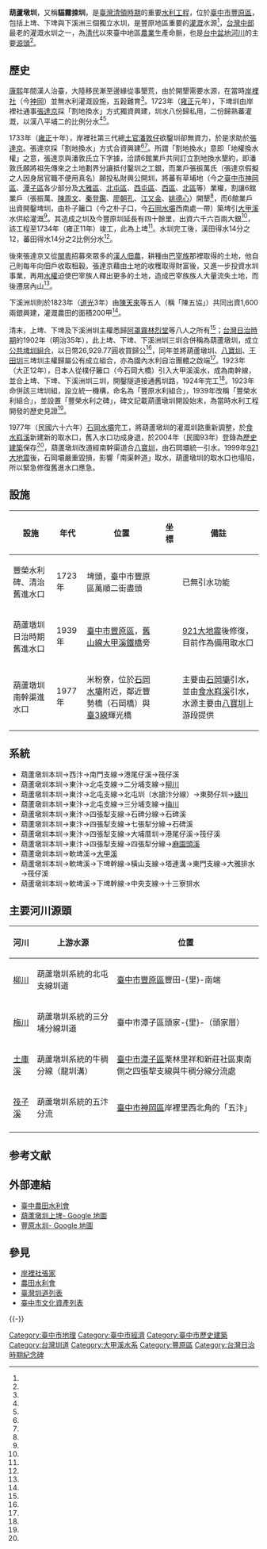 {{coord|24|16|38|N|120|45|57|E|type:landmark|display=title}}
{{Infobox 台灣圳道
|name      = 葫蘆墩圳
|image     = 原葫蘆墩圳入水口.jpg
|imagename = [[臺中市|臺中市]][[豐原區|豐原區]]原葫蘆墩圳入水口，[[集集大地震|集集大地震]]受損後無法進入。是漢人與原住民共同擁有的。
|othername = 
|formalname = 
|belong    = 臺中農田水利會
|founder   = [[張達京|張達京]]
|area      = {{ROC}}[[臺中市|臺中市]][[豐原區|豐原區]]
|begin     = 1733年（[[雍正|雍正]]十年）
|complete  = 1734年（雍正十一年）
|origin    = [[大甲溪|大甲溪]]
|length    = 40餘公里
|measure   = 13,299[[公頃|公頃]]
|location  = 
|altitude  = 214公尺
|specialty =
|cost      = 九千三百兩
|website   = [http://www.tcia.gov.tw/ 臺中農田水利會]
}}
{{tw monument
|name       = 原葫蘆墩圳入水口
|formername = 猫霧捒圳
|image      = 
|imagename  = 
|othername  = 葫蘆墩圳
|formalname = 原葫蘆墩圳入水口
|level      = [[臺中市文化資產#民生設施|歷史建築]]
|class      = 民生設施
|time       = {{QIN}}雍正元年（1723年）<br />{{JPN}}昭和14年（1939年）重建
|material   = 
|location   = {{TWN}}[[臺中市|臺中市]][[豐原區|豐原區]]萬順二街盡頭
|open       = 未開放
|cost       = 
|website    =
|reg_url    = https://nchdb.boch.gov.tw/assets/overview/historicalBuilding/20040206000003
}}
{{tw monument
|name       = 豐榮水利之碑
|formername = 
|image      = Fongrong Irrigation Memorial Stele.JPG
|imagename  = 1939年（昭和14年）落成的「豐榮水利之碑」，位於臺中市豐原區萬順二街盡頭。
|othername  = 
|formalname = 
|level      = [[臺中市文化資產#文化教育|歷史建築]]
|class      = 碑碣
|time       = {{flagicon|Empire of Japan}}日本昭和14年（1939年）
|material   = 
|location   = {{TWN}}[[臺中市|臺中市]][[豐原區|豐原區]]萬順二街盡頭
|open       = 全日開放
|cost       = 免費
|website    =
|reg_url    = https://nchdb.boch.gov.tw/assets/overview/historicalBuilding/20040206000004
}}

'''葫蘆墩圳'''，又稱'''貓霧捒圳'''，是[[臺灣清領時期|臺灣清領時期]]的重要[[水利工程|水利工程]]，位於[[臺中市|臺中市]][[豐原區|豐原區]]，包括上埤、下埤與下溪洲三個獨立水圳，是豐原地區重要的[[灌溉|灌溉]]水源<ref name="台灣的古圳道" />，[[台灣中部|台灣中部]]最老的灌溉水圳之一，為[[清代|清代]]以來臺中地區[[農業|農業]]生產命脈，也是[[台中盆地|台中盆地]][[河川|河川]]的主要[[源頭|源頭]]<ref name="(原)葫蘆墩圳入水口" />。

== 歷史 ==
[[康熙|康熙]]年間漢人治臺，大陸移民漸至邊緣從事墾荒，由於開墾需要水源，在當時[[岸裡社|岸裡社]]（今[[神岡區|神岡]]）並無水利灌溉設施，五穀難育<ref name="臺中農田水利會" />。1723年（[[雍正|雍正]]元年），下埤圳由岸裡社通事[[張達京|張達京]]採「割地換水」方式獨資興建，圳水八份歸私用，二份歸熟蕃灌溉，以漢八平埔二的比例分水<ref name="割地換水"/><ref name="台灣的古圳道"/>。

1733年（[[雍正|雍正]]十年），岸裡社第三代總[[土官_(台灣)|土官]][[潘敦仔|潘敦仔]]欲鑿圳卻無資力，於是求助於[[張達京|張達京]]。張達京採「割地換水」方式合資興建<ref name="台灣的古圳道" /><ref name="臺中農田水利會" />。所謂「割地換水」意即「地權換水權」之意，張達京與潘敦氏立下字據，洽請6館業戶共同訂立割地換水墾約，即潘敦氏願將祖先傳來之土地劃界分讓抵付鑿圳之工銀，而業戶張振萬氏（張達京假擬之人因身居官職不便用真名）願投私財興公開圳，將蕃有草埔地（今之[[臺中市|臺中市]][[神岡區|神岡區]]、[[潭子區|潭子區]]各少部分及[[大雅區|大雅區]]、[[北屯區|北屯區]]、[[西屯區|西屯區]]、[[西區_(台中市)|西區]]、[[北區_(台中市)|北區]]等）業權，割讓6館業戶（張振萬、[[陳周文|陳周文]]、[[秦登鑑|秦登鑑]]、[[廖朝孔|廖朝孔]]、[[江又金|江又金]]、[[姚德心|姚德心]]）開墾<ref name="臺中農田水利會" />，而6館業戶出資開鑿埤圳，由朴子籬口（今之朴子口，今[[石岡水壩|石岡水壩]]西南處一帶）築埤引[[大甲溪|大甲溪]]水供給灌溉<ref name="臺中農田水利會"/>。其造成之圳及今豐原圳延長有四十餘里，出資六千六百兩大銀<ref name="割地換水"/>，該工程至1734年（雍正11年）竣工，此為上埤<ref name="臺中農田水利會" />。水圳完工後，漢田得水14分之12，蕃田得水14分之2比例分水<ref name="台灣的古圳道" />。

後來張達京又從[[閩|閩]][[粵|粵]]招募來眾多的[[漢人|漢人]][[佃農|佃農]]，耕種由[[巴宰族|巴宰族]]那裡取得的土地，他自己則每年向佃戶收取租穀。張達京藉由土地的收穫取得財富後，又進一步投資水圳事業，再用[[水權|水權]]迫使巴宰族人釋出更多的土地，造成巴宰族族人大量流失土地，而後遷居內山<ref name="割地換水" />。

下溪洲圳則於1823年（[[道光|道光]]3年）由[[陳天來|陳天來]]等五人（稱「陳五協」）共同出資1,600兩銀興建，灌溉農田的面積200甲<ref name="台灣的古圳道" />。

清末，上埤、下埤及下溪洲圳主權悉歸[[阿罩霧|阿罩霧]][[林烈堂|林烈堂]]等八人之所有<ref name="臺中農田水利會" />；[[台灣日治時期|台灣日治時期]]的1902年（明治35年），此上埤、下埤、下溪洲圳三圳合併稱為葫蘆墩圳，成立[[公共埤圳組合|公共埤圳組合]]，以日幣26,929.77圓收買歸公<ref name="臺中農田水利會" />，同年並將葫蘆墩圳、[[八寶圳|八寶圳]]、[[王田圳|王田圳]]三埤圳主權歸屬公有成立組合，亦為國內水利自治團體之啟端<ref name="豐榮水利之碑" />。1923年（大正12年），日本人從樸仔籬口（今石岡大橋）引入大甲溪溪水，成為南幹線，並合上埤、下埤、下溪洲圳三圳，開鑿隧道接通舊圳路，1924年完工<ref name="台灣的古圳道" />。1923年命併該三埤圳組，設立統一機構，命名為「豐原水利組合」，1939年改稱「豐榮水利組合」，並設置「豐榮水利之碑」，碑文記載葫蘆墩圳開設始末，為當時水利工程開發的歷史見證<ref name="豐榮水利之碑" />。

1977年（民國六十六年）[[石岡水壩|石岡水壩]]完工，將葫蘆墩圳的灌溉圳路重新調整，於[[食水嵙溪|食水嵙溪]]新建新的取水口，舊入水口功成身退，於2004年（民國93年）登錄為[[臺中市歷史建築|歷史建築]]保存<ref name="(原)葫蘆墩圳入水口" />，葫蘆墩圳改道經南幹渠道合[[八寶圳|八寶圳]]，由石岡壩統一引水。1999年[[921大地震|921大地震]]後，石岡壩嚴重毀損，影響「南渠幹道」取水，葫蘆墩圳的取水口也塌陷，所以緊急修復舊進水口應急。

== 設施 ==
{| class="wikitable"
|-
! 設施 !! 年代 !! 位置 !! 坐標 !! 備註
|-
| 豐榮水利碑、清治舊進水口 || 1723年 || 埤頭，臺中市豐原區萬順二街盡頭 || {{coord|24|16|41|N|120|45|40|E}} || 已無引水功能
|-
| 葫蘆墩圳日治時期舊進水口 || 1939年 || [[臺中市|臺中市]][[豐原區|豐原區]]，[[舊山線|舊山線]][[大甲溪鐵橋|大甲溪鐵橋]]旁 || {{coord|24|16|45|N|120|44|41|E}} || [[921大地震|921大地震]]後修復，目前作為備用取水口
|-
| 葫蘆墩圳南幹渠進水口 || 1977年 || 米粉寮，位於[[石岡水壩|石岡水壩]]附近，鄰近豐勢橋（石岡橋）與[[臺3線|臺3線]]輝光橋 || {{coord|24|16|38|N|120|45|57|E|}} || 主要由[[石岡壩|石岡壩]]引水，並由[[食水嵙溪|食水嵙溪]]引水，水源主要由[[八寶圳|八寶圳]]上游段提供
|}

== 系統 ==

* 葫蘆墩圳本圳→西汴→南門支線→港尾仔溪→筏仔溪
* 葫蘆墩圳本圳→東汴→北屯支線→二分埔支線→[[柳川|柳川]]
* 葫蘆墩圳本圳→東汴→北屯支線→北屯圳（水搶汴分線）→東勢仔圳→[[綠川|綠川]]
* 葫蘆墩圳本圳→東汴→北屯支線→三分埔支線→[[梅川|梅川]]
* 葫蘆墩圳本圳→東汴→四張犁支線→石碑分線→石碑溪
* 葫蘆墩圳本圳→東汴→四張犁支線→七張犁分線→石碑溪
* 葫蘆墩圳本圳→東汴→四張犁支線→大埔厝圳→港尾仔溪→筏仔溪
* 葫蘆墩圳本圳→東汴→四張犁支線→四張犁分線→[[麻園頭溪|麻園頭溪]]
* 葫蘆墩圳本圳→軟埤溪→[[大甲溪|大甲溪]]
* 葫蘆墩圳本圳→軟埤溪→下埤幹線→橫山支線→塔連溝→東門支線→大雅排水→筏仔溪
* 葫蘆墩圳本圳→軟埤溪→下埤幹線→中央支線→十三寮排水

== 主要河川源頭 ==
{| class="wikitable"
|-
! 河川 !! 上游水源 !! 位置
|-
| [[柳川|柳川]] || 葫蘆墩圳系統的北屯支線圳道 || [[臺中市|臺中市]][[豐原區|豐原區]]豐田-{里}-南端
|-
| [[梅川|梅川]] || 葫蘆墩圳系統的三分埔分線圳道 || 臺中市潭子區頭家-{里}-（頭家厝）
|-
| [[土庫溪|土庫溪]] || 葫蘆墩圳系統的牛稠分線（龍圳溝） || [[臺中市|臺中市]][[潭子區|潭子區]]栗林里祥和新莊社區東南側之四張犂支線與牛稠分線分流處
|-
| [[筏子溪|筏子溪]] || 葫蘆墩圳系統的五汴分流 || [[臺中市|臺中市]][[神岡區|神岡區]]岸裡里西北角的「五汴」
|-
|}

== 参考文献 ==
{{Reflist|2|refs=

<ref name="豐榮水利之碑">{{cite web|language=zh-tw|url=http://www.tchac.taichung.gov.tw/historybuilding?uid=34&pid=70|title=豐榮水利之碑|author=|publisher=臺中市文化資產處|date=|accessdate=|archive-date=2019-05-02|archive-url=https://web.archive.org/web/20190502073156/http://www.tchac.taichung.gov.tw/historybuilding?uid=34&pid=70|dead-url=no}}</ref>

<ref name="(原)葫蘆墩圳入水口">{{cite web|language=zh-tw|url=http://www.tchac.taichung.gov.tw/historybuilding?uid=34&pid=71|title=(原)葫蘆墩圳入水口|author=|publisher=臺中市文化資產處|date=|accessdate=|archive-date=2021-05-06|archive-url=https://web.archive.org/web/20210506214207/https://www.tchac.taichung.gov.tw/historybuilding?uid=34&pid=71|dead-url=no}}</ref>

<ref name="割地換水">{{cite web|language=zh-tw|url=http://www2.olps.tc.edu.tw/spschool/1-4.htm|title=割地換水|author=|publisher=臺中市神岡區岸裡國小|date=|accessdate=2014-06-06|archive-date=2016-08-25|archive-url=https://web.archive.org/web/20160825142625/http://www2.olps.tc.edu.tw/spschool/1-4.htm|dead-url=no}}</ref>

<ref name="台灣的古圳道">{{cite book |author = 王萬邦 |title = 台灣的古圳道 |year = 2003年4月 |publisher=遠足文化 |location=台北縣新店市 |isbn=9572856103 }}</ref>

<ref name="臺中農田水利會">{{cite web |language=zh-tw |url=http://www.tcia.gov.tw/SubPageZ.aspx?Sno=4&CName=%E5%9F%A4%E5%9C%B3%E7%B0%A1%E5%8F%B2&SubID=54&SubName=%E8%91%AB%E8%98%86%E5%A2%A9%E5%9C%B3&MSType=9 |title=葫蘆墩圳 |author= |publisher=臺中農田水利會 |date= |accessdate=2014-06-06 |archive-url=https://web.archive.org/web/20140803185235/http://www.tcia.gov.tw/SubPageZ.aspx?Sno=4&CName=%E5%9F%A4%E5%9C%B3%E7%B0%A1%E5%8F%B2&SubID=54&SubName=%E8%91%AB%E8%98%86%E5%A2%A9%E5%9C%B3&MSType=9 |archive-date=2014-08-03 |dead-url=yes }}</ref>
}}

== 外部連結 ==
* [http://www.tcia.gov.tw/ 臺中農田水利會] {{Wayback|url=http://www.tcia.gov.tw/ |date=20091212000132 }}{{zh-tw}}
* [https://maps.google.com.tw/maps/ms?gl=tw&ie=UTF8&oe=UTF8&msa=0&msid=101359050716051018135.00048d77761d0b451ce6c&dg=feature 葫蘆墩圳上埤- Google 地圖]{{zh-tw}}
* [https://maps.google.com.tw/maps/ms?ie=UTF8&brcurrent=3,0x34691b9cb5673ebb:0x9c39018f855c237e,0,0x3468e3a526368bad:0x777b3c12a6c3f2f&source=embed&oe=UTF8&msa=0&msid=106883769840534020881.00048d38fa54c2f628338&dg=feature 豐原水圳- Google 地圖] {{Wayback|url=https://maps.google.com.tw/maps/ms?ie=UTF8&brcurrent=3,0x34691b9cb5673ebb:0x9c39018f855c237e,0,0x3468e3a526368bad:0x777b3c12a6c3f2f&source=embed&oe=UTF8&msa=0&msid=106883769840534020881.00048d38fa54c2f628338&dg=feature |date=20140715014641 }}{{zh-tw}}

== 參見 ==
* [[岸裡社張家|岸裡社張家]]
* [[農田水利會|農田水利會]]
* [[臺灣圳道列表|臺灣圳道列表]]
* [[臺中市文化資產列表|臺中市文化資產列表]]

{{-}}
{{臺灣圳道}}{{台中市文化資產}}

[[Category:臺中市地理|Category:臺中市地理]]
[[Category:臺中市經濟|Category:臺中市經濟]]
[[Category:臺中市歷史建築|Category:臺中市歷史建築]]
[[Category:台灣圳道|Category:台灣圳道]]
[[Category:大甲溪水系|Category:大甲溪水系]]
[[Category:豐原區|Category:豐原區]]
[[Category:台灣日治時期紀念碑|Category:台灣日治時期紀念碑]]